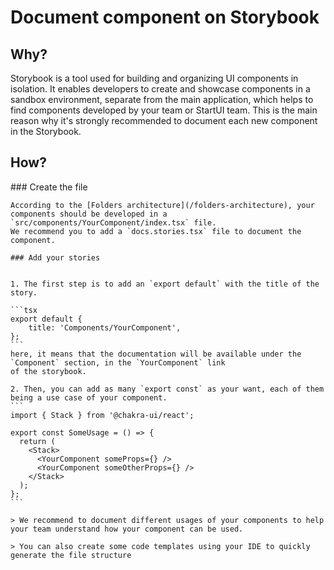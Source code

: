 # Document component on Storybook

## Why?

Storybook is a tool used for building and organizing UI components in isolation.
It enables developers to create and showcase components in a sandbox environment, separate from the main application,
which helps to find components developed by your team or StartUI team.
This is the main reason why it's strongly recommended to document each new component in the Storybook.

## How?


<Steps>
    ### Create the file

    According to the [Folders architecture](/folders-architecture), your components should be developed in a
    `src/components/YourComponent/index.tsx` file.
    We recommend you to add a `docs.stories.tsx` file to document the component.

    ### Add your stories


    1. The first step is to add an `export default` with the title of the story.

    ```tsx
    export default {
        title: 'Components/YourComponent',
    };
    ```
    here, it means that the documentation will be available under the `Component` section, in the `YourComponent` link
    of the storybook.

    2. Then, you can add as many `export const` as your want, each of them being a use case of your component.
    ```
    import { Stack } from '@chakra-ui/react';

    export const SomeUsage = () => {
      return (
        <Stack>
          <YourComponent someProps={} />
          <YourComponent someOtherProps={} />
        </Stack>
      );
    };
    ```

    > We recommend to document different usages of your components to help your team understand how your component can be used.

    > You can also create some code templates using your IDE to quickly generate the file structure
</Steps>

